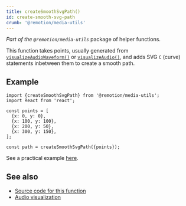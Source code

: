 ```yaml
---
title: createSmoothSvgPath()
id: create-smooth-svg-path
crumb: '@remotion/media-utils'
---
```


_Part of the `@remotion/media-utils`_ package of helper functions.

This function takes points, usually generated from [`visualizeAudioWaveform()`](/docs/visualize-audio-waveform) or [`visualizeAudio()`](/docs/visualize-audio), and adds SVG `C` (curve) statements inbetween them to create a smooth path.

## Example

```tsx twoslash
import {createSmoothSvgPath} from '@remotion/media-utils';
import React from 'react';

const points = [
  {x: 0, y: 0},
  {x: 100, y: 100},
  {x: 200, y: 50},
  {x: 300, y: 150},
];

const path = createSmoothSvgPath({points});
```

See a practical example [here](http://localhost:3001/docs/media-utils/visualize-audio-waveform#examples).

## See also

- [Source code for this function](https://github.com/remotion-dev/remotion/blob/main/packages/media-utils/src/create-smooth-svg-path.ts)
- [Audio visualization](/docs/audio-visualization)
